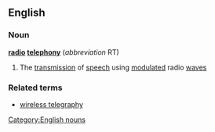 ==English==
===Noun===
'''[[radio]] [[telephony]]'''  (''abbreviation'' RT)
#The [[transmission]] of [[speech]] using [[modulated]] radio [[wave]]s
===Related terms===
*[[wireless telegraphy]]
[[Category:English nouns]]